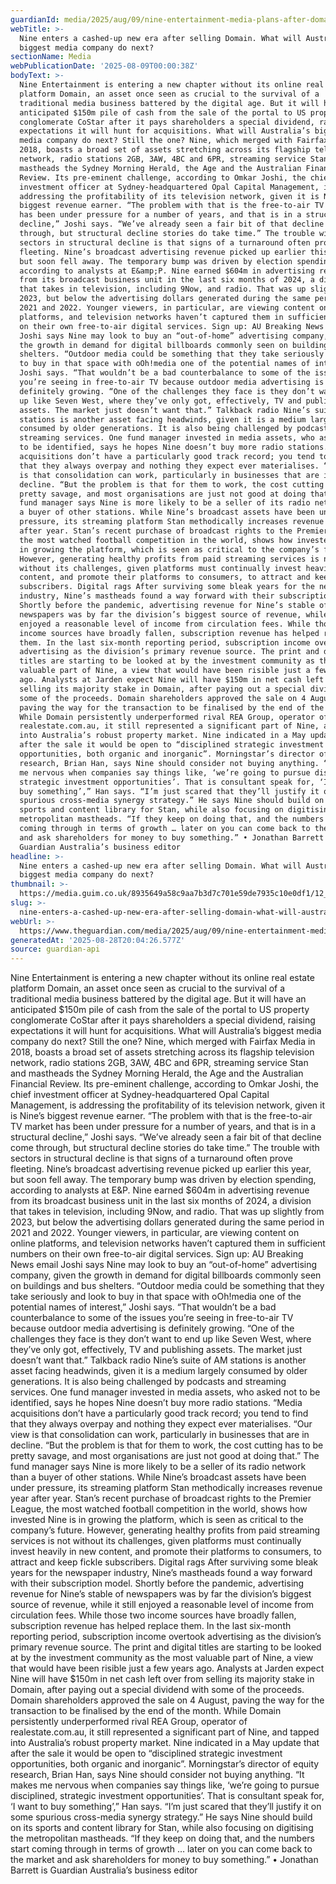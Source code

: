 ```yaml
---
guardianId: media/2025/aug/09/nine-entertainment-media-plans-after-domain-sale
webTitle: >-
  Nine enters a cashed-up new era after selling Domain. What will Australia’s
  biggest media company do next?
sectionName: Media
webPublicationDate: '2025-08-09T00:00:38Z'
bodyText: >-
  Nine Entertainment is entering a new chapter without its online real estate
  platform Domain, an asset once seen as crucial to the survival of a
  traditional media business battered by the digital age. But it will have an
  anticipated $150m pile of cash from the sale of the portal to US property
  conglomerate CoStar after it pays shareholders a special dividend, raising
  expectations it will hunt for acquisitions. What will Australia’s biggest
  media company do next? Still the one? Nine, which merged with Fairfax Media in
  2018, boasts a broad set of assets stretching across its flagship television
  network, radio stations 2GB, 3AW, 4BC and 6PR, streaming service Stan and
  mastheads the Sydney Morning Herald, the Age and the Australian Financial
  Review. Its pre-eminent challenge, according to Omkar Joshi, the chief
  investment officer at Sydney-headquartered Opal Capital Management, is
  addressing the profitability of its television network, given it is Nine’s
  biggest revenue earner. “The problem with that is the free-to-air TV market
  has been under pressure for a number of years, and that is in a structural
  decline,” Joshi says. “We’ve already seen a fair bit of that decline come
  through, but structural decline stories do take time.” The trouble with
  sectors in structural decline is that signs of a turnaround often prove
  fleeting. Nine’s broadcast advertising revenue picked up earlier this year,
  but soon fell away. The temporary bump was driven by election spending,
  according to analysts at E&amp;P. Nine earned $604m in advertising revenue
  from its broadcast business unit in the last six months of 2024, a division
  that takes in television, including 9Now, and radio. That was up slightly from
  2023, but below the advertising dollars generated during the same period in
  2021 and 2022. Younger viewers, in particular, are viewing content on online
  platforms, and television networks haven’t captured them in sufficient numbers
  on their own free-to-air digital services. Sign up: AU Breaking News email
  Joshi says Nine may look to buy an “out-of-home” advertising company, given
  the growth in demand for digital billboards commonly seen on buildings and bus
  shelters. “Outdoor media could be something that they take seriously and look
  to buy in that space with oOh!media one of the potential names of interest,”
  Joshi says. “That wouldn’t be a bad counterbalance to some of the issues
  you’re seeing in free-to-air TV because outdoor media advertising is
  definitely growing. “One of the challenges they face is they don’t want to end
  up like Seven West, where they’ve only got, effectively, TV and publishing
  assets. The market just doesn’t want that.” Talkback radio Nine’s suite of AM
  stations is another asset facing headwinds, given it is a medium largely
  consumed by older generations. It is also being challenged by podcasts and
  streaming services. One fund manager invested in media assets, who asked not
  to be identified, says he hopes Nine doesn’t buy more radio stations. “Media
  acquisitions don’t have a particularly good track record; you tend to find
  that they always overpay and nothing they expect ever materialises. “Our view
  is that consolidation can work, particularly in businesses that are in
  decline. “But the problem is that for them to work, the cost cutting has to be
  pretty savage, and most organisations are just not good at doing that.” The
  fund manager says Nine is more likely to be a seller of its radio network than
  a buyer of other stations. While Nine’s broadcast assets have been under
  pressure, its streaming platform Stan methodically increases revenue year
  after year. Stan’s recent purchase of broadcast rights to the Premier League,
  the most watched football competition in the world, shows how invested Nine is
  in growing the platform, which is seen as critical to the company’s future.
  However, generating healthy profits from paid streaming services is not
  without its challenges, given platforms must continually invest heavily in new
  content, and promote their platforms to consumers, to attract and keep fickle
  subscribers. Digital rags After surviving some bleak years for the newspaper
  industry, Nine’s mastheads found a way forward with their subscription model.
  Shortly before the pandemic, advertising revenue for Nine’s stable of
  newspapers was by far the division’s biggest source of revenue, while it still
  enjoyed a reasonable level of income from circulation fees. While those two
  income sources have broadly fallen, subscription revenue has helped replace
  them. In the last six-month reporting period, subscription income overtook
  advertising as the division’s primary revenue source. The print and digital
  titles are starting to be looked at by the investment community as the most
  valuable part of Nine, a view that would have been risible just a few years
  ago. Analysts at Jarden expect Nine will have $150m in net cash left over from
  selling its majority stake in Domain, after paying out a special dividend with
  some of the proceeds. Domain shareholders approved the sale on 4 August,
  paving the way for the transaction to be finalised by the end of the month.
  While Domain persistently underperformed rival REA Group, operator of
  realestate.com.au, it still represented a significant part of Nine, and tapped
  into Australia’s robust property market. Nine indicated in a May update that
  after the sale it would be open to “disciplined strategic investment
  opportunities, both organic and inorganic”. Morningstar’s director of equity
  research, Brian Han, says Nine should consider not buying anything. “It makes
  me nervous when companies say things like, ‘we’re going to pursue disciplined,
  strategic investment opportunities’. That is consultant speak for, ‘I want to
  buy something’,” Han says. “I’m just scared that they’ll justify it on some
  spurious cross-media synergy strategy.” He says Nine should build on its
  sports and content library for Stan, while also focusing on digitising the
  metropolitan mastheads. “If they keep on doing that, and the numbers start
  coming through in terms of growth … later on you can come back to the market
  and ask shareholders for money to buy something.” • Jonathan Barrett is
  Guardian Australia’s business editor
headline: >-
  Nine enters a cashed-up new era after selling Domain. What will Australia’s
  biggest media company do next?
thumbnail: >-
  https://media.guim.co.uk/8935649a58c9aa7b3d7c701e59de7935c10e0df1/12_0_5853_4683/500.jpg
slug: >-
  nine-enters-a-cashed-up-new-era-after-selling-domain-what-will-australias-biggest-media-company-do-next
webUrl: >-
  https://www.theguardian.com/media/2025/aug/09/nine-entertainment-media-plans-after-domain-sale
generatedAt: '2025-08-28T20:04:26.577Z'
source: guardian-api
---
```

Nine Entertainment is entering a new chapter without its online real estate platform Domain, an asset once seen as crucial to the survival of a traditional media business battered by the digital age. But it will have an anticipated $150m pile of cash from the sale of the portal to US property conglomerate CoStar after it pays shareholders a special dividend, raising expectations it will hunt for acquisitions. What will Australia’s biggest media company do next? Still the one? Nine, which merged with Fairfax Media in 2018, boasts a broad set of assets stretching across its flagship television network, radio stations 2GB, 3AW, 4BC and 6PR, streaming service Stan and mastheads the Sydney Morning Herald, the Age and the Australian Financial Review. Its pre-eminent challenge, according to Omkar Joshi, the chief investment officer at Sydney-headquartered Opal Capital Management, is addressing the profitability of its television network, given it is Nine’s biggest revenue earner. “The problem with that is the free-to-air TV market has been under pressure for a number of years, and that is in a structural decline,” Joshi says. “We’ve already seen a fair bit of that decline come through, but structural decline stories do take time.” The trouble with sectors in structural decline is that signs of a turnaround often prove fleeting. Nine’s broadcast advertising revenue picked up earlier this year, but soon fell away. The temporary bump was driven by election spending, according to analysts at E&amp;P. Nine earned $604m in advertising revenue from its broadcast business unit in the last six months of 2024, a division that takes in television, including 9Now, and radio. That was up slightly from 2023, but below the advertising dollars generated during the same period in 2021 and 2022. Younger viewers, in particular, are viewing content on online platforms, and television networks haven’t captured them in sufficient numbers on their own free-to-air digital services. Sign up: AU Breaking News email Joshi says Nine may look to buy an “out-of-home” advertising company, given the growth in demand for digital billboards commonly seen on buildings and bus shelters. “Outdoor media could be something that they take seriously and look to buy in that space with oOh!media one of the potential names of interest,” Joshi says. “That wouldn’t be a bad counterbalance to some of the issues you’re seeing in free-to-air TV because outdoor media advertising is definitely growing. “One of the challenges they face is they don’t want to end up like Seven West, where they’ve only got, effectively, TV and publishing assets. The market just doesn’t want that.” Talkback radio Nine’s suite of AM stations is another asset facing headwinds, given it is a medium largely consumed by older generations. It is also being challenged by podcasts and streaming services. One fund manager invested in media assets, who asked not to be identified, says he hopes Nine doesn’t buy more radio stations. “Media acquisitions don’t have a particularly good track record; you tend to find that they always overpay and nothing they expect ever materialises. “Our view is that consolidation can work, particularly in businesses that are in decline. “But the problem is that for them to work, the cost cutting has to be pretty savage, and most organisations are just not good at doing that.” The fund manager says Nine is more likely to be a seller of its radio network than a buyer of other stations. While Nine’s broadcast assets have been under pressure, its streaming platform Stan methodically increases revenue year after year. Stan’s recent purchase of broadcast rights to the Premier League, the most watched football competition in the world, shows how invested Nine is in growing the platform, which is seen as critical to the company’s future. However, generating healthy profits from paid streaming services is not without its challenges, given platforms must continually invest heavily in new content, and promote their platforms to consumers, to attract and keep fickle subscribers. Digital rags After surviving some bleak years for the newspaper industry, Nine’s mastheads found a way forward with their subscription model. Shortly before the pandemic, advertising revenue for Nine’s stable of newspapers was by far the division’s biggest source of revenue, while it still enjoyed a reasonable level of income from circulation fees. While those two income sources have broadly fallen, subscription revenue has helped replace them. In the last six-month reporting period, subscription income overtook advertising as the division’s primary revenue source. The print and digital titles are starting to be looked at by the investment community as the most valuable part of Nine, a view that would have been risible just a few years ago. Analysts at Jarden expect Nine will have $150m in net cash left over from selling its majority stake in Domain, after paying out a special dividend with some of the proceeds. Domain shareholders approved the sale on 4 August, paving the way for the transaction to be finalised by the end of the month. While Domain persistently underperformed rival REA Group, operator of realestate.com.au, it still represented a significant part of Nine, and tapped into Australia’s robust property market. Nine indicated in a May update that after the sale it would be open to “disciplined strategic investment opportunities, both organic and inorganic”. Morningstar’s director of equity research, Brian Han, says Nine should consider not buying anything. “It makes me nervous when companies say things like, ‘we’re going to pursue disciplined, strategic investment opportunities’. That is consultant speak for, ‘I want to buy something’,” Han says. “I’m just scared that they’ll justify it on some spurious cross-media synergy strategy.” He says Nine should build on its sports and content library for Stan, while also focusing on digitising the metropolitan mastheads. “If they keep on doing that, and the numbers start coming through in terms of growth … later on you can come back to the market and ask shareholders for money to buy something.” • Jonathan Barrett is Guardian Australia’s business editor
